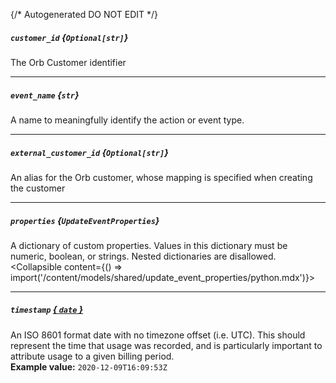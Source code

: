 {/* Autogenerated DO NOT EDIT  */}

##### `customer_id` *{`Optional[str]`}*
The Orb Customer identifier

---
##### `event_name` *{`str`}*
A name to meaningfully identify the action or event type.

---
##### `external_customer_id` *{`Optional[str]`}*
An alias for the Orb customer, whose mapping is specified when creating the customer

---
##### `properties` *{`UpdateEventProperties`}*
A dictionary of custom properties. Values in this dictionary must be numeric, boolean, or strings. Nested dictionaries are disallowed.
<Collapsible content={() => import('/content/models/shared/update_event_properties/python.mdx')}>
</Collapsible>

---
##### `timestamp` [*{ `date` }*](https://docs.python.org/3/library/datetime.html#date-objects)
An ISO 8601 format date with no timezone offset (i.e. UTC). This should represent the time that usage was recorded, and is particularly important to attribute usage to a given billing period.
<br/>
**Example value:** `2020-12-09T16:09:53Z`

